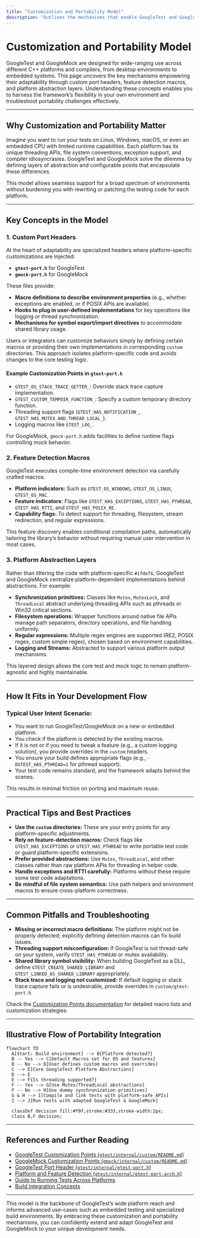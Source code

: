 ```yaml
---
title: "Customization and Portability Model"
description: "Outlines the mechanisms that enable GoogleTest and GoogleMock to function across diverse C++ platforms and compilers, emphasizing custom port headers, feature detection, and platform abstraction layers essential for adapting to varied environments."
---
```


# Customization and Portability Model

GoogleTest and GoogleMock are designed for wide-ranging use across different C++ platforms and compilers, from desktop environments to embedded systems. This page uncovers the key mechanisms empowering their adaptability through custom port headers, feature detection macros, and platform abstraction layers. Understanding these concepts enables you to harness the framework’s flexibility in your own environment and troubleshoot portability challenges effectively.

---

## Why Customization and Portability Matter

Imagine you want to run your tests on Linux, Windows, macOS, or even an embedded CPU with limited runtime capabilities. Each platform has its unique threading APIs, file system conventions, exception support, and compiler idiosyncrasies. GoogleTest and GoogleMock solve the dilemma by defining layers of abstraction and configurable points that encapsulate these differences.

This model allows seamless support for a broad spectrum of environments without burdening you with rewriting or patching the testing code for each platform.

---

## Key Concepts in the Model

### 1. Custom Port Headers

At the heart of adaptability are specialized headers where platform-specific customizations are injected:

- **`gtest-port.h`** for GoogleTest
- **`gmock-port.h`** for GoogleMock

These files provide:

- **Macro definitions to describe environment properties** (e.g., whether exceptions are enabled, or if POSIX APIs are available).
- **Hooks to plug in user-defined implementations** for key operations like logging or thread synchronization.
- **Mechanisms for symbol export/import directives** to accommodate shared library usage.

Users or integrators can customize behaviors simply by defining certain macros or providing their own implementations in corresponding `custom` directories. This approach isolates platform-specific code and avoids changes to the core testing logic.

#### Example Customization Points in `gtest-port.h`

- `GTEST_OS_STACK_TRACE_GETTER_`: Override stack trace capture implementation.
- `GTEST_CUSTOM_TEMPDIR_FUNCTION_`: Specify a custom temporary directory function.
- Threading support flags (`GTEST_HAS_NOTIFICATION_`, `GTEST_HAS_MUTEX_AND_THREAD_LOCAL_`).
- Logging macros like `GTEST_LOG_`.

For GoogleMock, `gmock-port.h` adds facilities to define runtime flags controlling mock behavior.

### 2. Feature Detection Macros

GoogleTest executes compile-time environment detection via carefully crafted macros:

- **Platform indicators:** Such as `GTEST_OS_WINDOWS`, `GTEST_OS_LINUX`, `GTEST_OS_MAC`.
- **Feature indicators:** Flags like `GTEST_HAS_EXCEPTIONS`, `GTEST_HAS_PTHREAD`, `GTEST_HAS_RTTI`, and `GTEST_HAS_POSIX_RE`.
- **Capability flags:** To detect support for threading, filesystem, stream redirection, and regular expressions.

This feature discovery enables conditional compilation paths, automatically tailoring the library’s behavior without requiring manual user intervention in most cases.

### 3. Platform Abstraction Layers

Rather than littering the code with platform-specific `#ifdef`s, GoogleTest and GoogleMock centralize platform-dependent implementations behind abstractions. For example:

- **Synchronization primitives:** Classes like `Mutex`, `MutexLock`, and `ThreadLocal` abstract underlying threading APIs such as pthreads or Win32 critical sections.
- **Filesystem operations:** Wrapper functions around native file APIs manage path separators, directory operations, and file handling uniformly.
- **Regular expressions:** Multiple regex engines are supported (RE2, POSIX regex, custom simple regex), chosen based on environment capabilities.
- **Logging and Streams:** Abstracted to support various platform output mechanisms.

This layered design allows the core test and mock logic to remain platform-agnostic and highly maintainable.

---

## How It Fits in Your Development Flow

### Typical User Intent Scenario:

- You want to run GoogleTest/GoogleMock on a new or embedded platform.
- You check if the platform is detected by the existing macros.
- If it is not or if you need to tweak a feature (e.g., a custom logging solution), you provide overrides in the `custom` headers.
- You ensure your build defines appropriate flags (e.g., `-DGTEST_HAS_PTHREAD=1` for pthread support).
- Your test code remains standard, and the framework adapts behind the scenes.

This results in minimal friction on porting and maximum reuse.

---

## Practical Tips and Best Practices

- **Use the `custom` directories:** These are your entry points for any platform-specific adjustments.
- **Rely on feature-detection macros:** Check flags like `GTEST_HAS_EXCEPTIONS` or `GTEST_HAS_PTHREAD` to write portable test code or guard platform-specific extensions.
- **Prefer provided abstractions:** Use `Mutex`, `ThreadLocal`, and other classes rather than raw platform APIs for threading in helper code.
- **Handle exceptions and RTTI carefully:** Platforms without these require some test code adaptations.
- **Be mindful of file system semantics:** Use path helpers and environment macros to ensure cross-platform correctness.

---

## Common Pitfalls and Troubleshooting

- **Missing or incorrect macro definitions:** The platform might not be properly detected; explicitly defining detection macros can fix build issues.
- **Threading support misconfiguration:** If GoogleTest is not thread-safe on your system, verify `GTEST_HAS_PTHREAD` or mutex availability.
- **Shared library symbol visibility:** When building GoogleTest as a DLL, define `GTEST_CREATE_SHARED_LIBRARY` and `GTEST_LINKED_AS_SHARED_LIBRARY` appropriately.
- **Stack trace and logging not customized:** If default logging or stack trace capture fails or is undesirable, provide overrides in `custom/gtest-port.h`.

Check the [Customization Points documentation](https://github.com/google/googletest/tree/main/googletest/include/gtest/internal/custom) for detailed macro lists and customization strategies.

---

## Illustrative Flow of Portability Integration

```mermaid
flowchart TD
  A[Start: Build environment] --> B{Platform detected?}
  B -- Yes --> C[Default Macros set for OS and features]
  B -- No --> D[User defines custom macros and overrides]
  C --> E[Core GoogleTest Platform Abstractions]
  D --> E
  E --> F{Is threading supported?}
  F -- Yes --> G[Use Mutex/ThreadLocal abstractions]
  F -- No --> H[Use dummy synchronization primitives]
  G & H --> I[Compile and link tests with platform-safe APIs]
  I --> J[Run tests with adapted GoogleTest & GoogleMock]
  
  classDef decision fill:#f9f,stroke:#333,stroke-width:2px;
  class B,F decision;
```

---

## References and Further Reading

- [GoogleTest Customization Points (`gtest/internal/custom/README.md`)](https://github.com/google/googletest/blob/main/googletest/include/gtest/internal/custom/README.md)
- [GoogleMock Customization Points (`gmock/internal/custom/README.md`)](https://github.com/google/googletest/blob/main/googlemock/include/gmock/internal/custom/README.md)
- [GoogleTest Port Header (`gtest/internal/gtest-port.h`)](https://github.com/google/googletest/blob/main/googletest/include/gtest/internal/gtest-port.h)
- [Platform and Feature Detection (`gtest/internal/gtest-port-arch.h`)](https://github.com/google/googletest/blob/main/googletest/include/gtest/internal/gtest-port-arch.h)
- [Guide to Running Tests Across Platforms](../../guides/integration-and-advanced-usage/platforms-and-portability.md)
- [Build Integration Concepts](../../concepts/extensibility-integration/build-integration.md)

---

This model is the backbone of GoogleTest’s wide platform reach and informs advanced use-cases such as embedded testing and specialized build environments. By embracing these customization and portability mechanisms, you can confidently extend and adapt GoogleTest and GoogleMock to your unique development needs.
